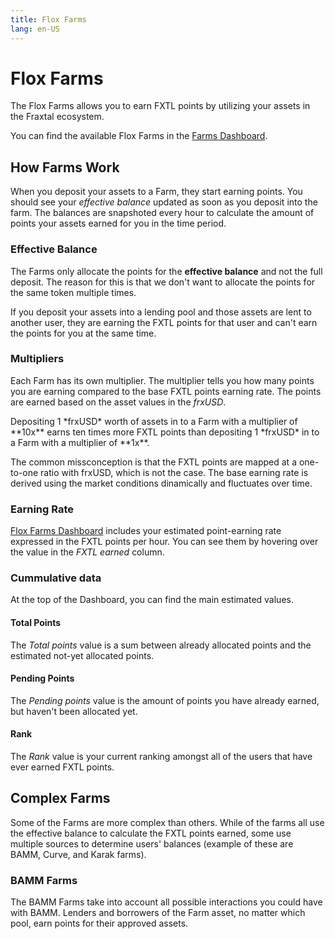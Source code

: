 ```yaml
---
title: Flox Farms
lang: en-US
---
```



# Flox Farms

The Flox Farms allows you to earn FXTL points by utilizing your assets in the Fraxtal ecosystem.

You can find the available Flox Farms in the [Farms Dashboard](https://frax.com/points).

## How Farms Work

When you deposit your assets to a Farm, they start earning points. You should see your *effective balance* updated as
soon as you deposit into the farm. The balances are snapshoted every hour to calculate the amount of points your assets
earned for you in the time period.

### Effective Balance

The Farms only allocate the points for the **effective balance** and not the full deposit. The reason for this is that
we don't want to allocate the points for the same token multiple times.

<Callout emoji="📖">
  If you deposit your assets into a lending pool and those assets are lent to another user, they are earning the
  FXTL points for that user and can't earn the points for you at the same time.
</Callout>

### Multipliers

Each Farm has its own multiplier. The multiplier tells you how many points you are earning compared to the base FXTL
points earning rate. The points are earned based on the asset values in the *frxUSD*.

<Callout emoji="📖">
  Depositing 1 *frxUSD* worth of assets in to a Farm with a multiplier of **10x** earns ten times more FXTL points than
  depositing 1 *frxUSD* in to a Farm with a multiplier of **1x**.
</Callout>

The common missconception is that the FXTL points are mapped at a one-to-one ratio with frxUSD, which is not the case.
The base earning rate is derived using the market conditions dinamically and fluctuates over time.

### Earning Rate

[Flox Farms Dashboard](https://frax.com/points) includes your estimated point-earning rate expressed in the FXTL points
per hour. You can see them by hovering over the value in the *FXTL earned* column.

### Cummulative data

At the top of the Dashboard, you can find the main estimated values.

#### Total Points

The *Total points* value is a sum between already allocated points and the estimated not-yet allocated points.

#### Pending Points

The *Pending points* value is the amount of points you have already earned, but haven't been allocated yet.

#### Rank

The *Rank* value is your current ranking amongst all of the users that have ever earned FXTL points.

## Complex Farms

Some of the Farms are more complex than others. While of the farms all use the effective balance to calculate the FXTL
points earned, some use multiple sources to determine users' balances (example of these are BAMM, Curve, and Karak
farms).

### BAMM Farms

The BAMM Farms take into account all possible interactions you could have with BAMM. Lenders and borrowers of the Farm
asset, no matter which pool, earn points for their approved assets.